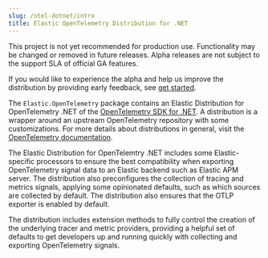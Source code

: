 ```yaml
---
slug: /otel-dotnet/intro
title: Elastic OpenTelemetry Distribution for .NET
---
```


<DocCallOut color="warning" title="Alpha release">
  This project is not yet recommended for production use.
  Functionality may be changed or removed in future releases.
  Alpha releases are not subject to the support SLA of official GA features.

  If you would like to experience the alpha and help us improve the distribution by providing
  early feedback, see [get started](get-started).
</DocCallOut>

The `Elastic.OpenTelemetry` package contains an Elastic Distribution for OpenTelemetry .NET of the
[OpenTelemetry SDK for .NET](https://opentelemetry.io/docs/languages/net). A distribution
is a wrapper around an upstream OpenTelemetry repository with some customizations. For
more details about distributions in general, visit the
[OpenTelemetry documentation](https://opentelemetry.io/docs/concepts/distributions).

The Elastic Distribution for OpenTelemtry .NET includes some Elastic-specific processors to ensure the best
compatibility when exporting OpenTelemetry signal data to an Elastic backend such
as Elastic APM server. The distribution also preconfigures the collection of tracing
and metrics signals, applying some opinionated defaults, such as which sources are
collected by default. The distribution also ensures that the OTLP exporter is enabled
by default.

The distribution includes extension methods to fully control the creation of the
underlying tracer and metric providers, providing a helpful set of defaults
to get developers up and running quickly with collecting and exporting OpenTelemetry
signals.